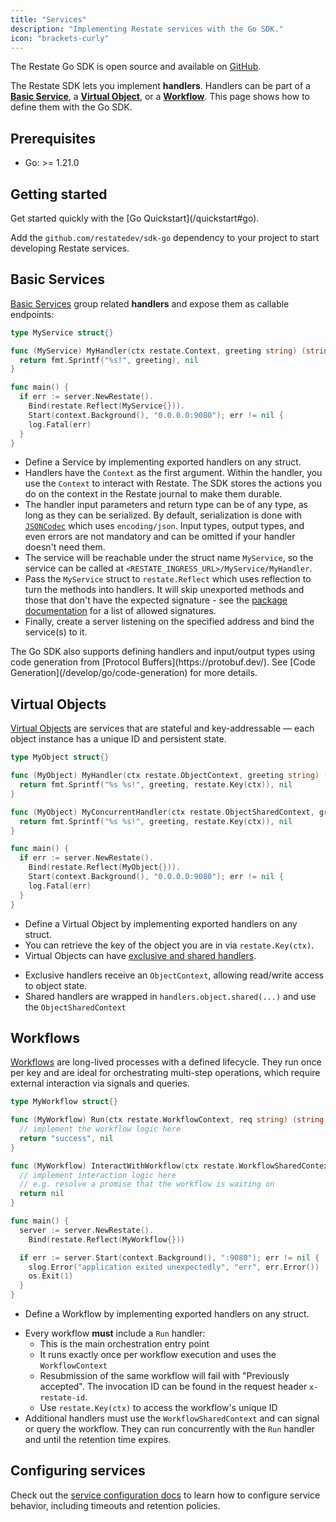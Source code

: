 ```yaml
---
title: "Services"
description: "Implementing Restate services with the Go SDK."
icon: "brackets-curly"
---
```



The Restate Go SDK is open source and available on [GitHub](https://github.com/restatedev/sdk-typescript).

The Restate SDK lets you implement **handlers**. Handlers can be part of a **[Basic Service](/foundations/services#basic-service)**, a **[Virtual Object](/foundations/services#virtual-object)**, or a **[Workflow](/foundations/services#workflow)**. This page shows how to define them with the Go SDK.

## Prerequisites
- Go: >= 1.21.0

## Getting started
<Tip>
    Get started quickly with the [Go Quickstart](/quickstart#go).
</Tip>

Add the `github.com/restatedev/sdk-go` dependency to your project to start developing Restate services.


## Basic Services

[Basic Services](/foundations/services) group related **handlers** and expose them as callable endpoints:

```go {"CODE_LOAD::go/develop/myservice/main.go?collapse_prequel"} 
type MyService struct{}

func (MyService) MyHandler(ctx restate.Context, greeting string) (string, error) {
  return fmt.Sprintf("%s!", greeting), nil
}

func main() {
  if err := server.NewRestate().
    Bind(restate.Reflect(MyService{})).
    Start(context.Background(), "0.0.0.0:9080"); err != nil {
    log.Fatal(err)
  }
}
```

- Define a Service by implementing exported handlers on any struct.
- Handlers have the `Context` as the first argument.
Within the handler, you use the `Context` to interact with Restate.
The SDK stores the actions you do on the context in the Restate journal to make them durable.
- The handler input parameters and return type can be of any type, as long as
they can be serialized. By default, serialization is done with [`JSONCodec`](https://pkg.go.dev/github.com/restatedev/sdk-go/encoding#PayloadCodec)
which uses `encoding/json`. Input types, output types, and even errors are not mandatory
and can be omitted if your handler doesn't need them.
- The service will be reachable under the struct name `MyService`, so the service can be
called at `<RESTATE_INGRESS_URL>/MyService/MyHandler`.
- Pass the `MyService` struct to `restate.Reflect` which uses reflection to turn
the methods into handlers. It will skip unexported methods and those that
don't have the expected signature - see the [package documentation](https://pkg.go.dev/github.com/restatedev/sdk-go#Reflect)
for a list of allowed signatures.
- Finally, create a server listening on the specified address and bind the
service(s) to it.


<Tip>
    The Go SDK also supports defining handlers and input/output types using
    code generation from [Protocol Buffers](https://protobuf.dev/). See
    [Code Generation](/develop/go/code-generation) for more details.
</Tip>

## Virtual Objects

[Virtual Objects](/foundations/services) are services that are stateful and key-addressable — each object instance has a unique ID and persistent state.

```go {"CODE_LOAD::go/develop/myvirtualobject/main.go?collapse_prequel"} 
type MyObject struct{}

func (MyObject) MyHandler(ctx restate.ObjectContext, greeting string) (string, error) {
  return fmt.Sprintf("%s %s!", greeting, restate.Key(ctx)), nil
}

func (MyObject) MyConcurrentHandler(ctx restate.ObjectSharedContext, greeting string) (string, error) {
  return fmt.Sprintf("%s %s!", greeting, restate.Key(ctx)), nil
}

func main() {
  if err := server.NewRestate().
    Bind(restate.Reflect(MyObject{})).
    Start(context.Background(), "0.0.0.0:9080"); err != nil {
    log.Fatal(err)
  }
}
```

- Define a Virtual Object by implementing exported handlers on any struct.
- You can retrieve the key of the object you are in via `restate.Key(ctx)`.
- Virtual Objects can have [exclusive and shared handlers](/foundations/functions#handler-behavior).
* Exclusive handlers receive an `ObjectContext`, allowing read/write access to object state.
* Shared handlers are wrapped in `handlers.object.shared(...)` and use the `ObjectSharedContext`

## Workflows

[Workflows](/foundations/services) are long-lived processes with a defined lifecycle. They run once per key and are ideal for orchestrating multi-step operations, which require external interaction via signals and queries.

```go {"CODE_LOAD::go/develop/myworkflow/main.go?collapse_prequel"} 
type MyWorkflow struct{}

func (MyWorkflow) Run(ctx restate.WorkflowContext, req string) (string, error) {
  // implement the workflow logic here
  return "success", nil
}

func (MyWorkflow) InteractWithWorkflow(ctx restate.WorkflowSharedContext) error {
  // implement interaction logic here
  // e.g. resolve a promise that the workflow is waiting on
  return nil
}

func main() {
  server := server.NewRestate().
    Bind(restate.Reflect(MyWorkflow{}))

  if err := server.Start(context.Background(), ":9080"); err != nil {
    slog.Error("application exited unexpectedly", "err", err.Error())
    os.Exit(1)
  }
}
```

- Define a Workflow by implementing exported handlers on any struct.
* Every workflow **must** include a `Run` handler:
  * This is the main orchestration entry point
  * It runs exactly once per workflow execution and uses the `WorkflowContext`
  * Resubmission of the same workflow will fail with "Previously accepted". The invocation ID can be found in the request header `x-restate-id`.
  * Use `restate.Key(ctx)` to access the workflow's unique ID
* Additional handlers must use the `WorkflowSharedContext` and can signal or query the workflow. They can run concurrently with the `Run` handler and until the retention time expires.

## Configuring services
Check out the [service configuration docs](/services/configuration) to learn how to configure service behavior, including timeouts and retention policies.